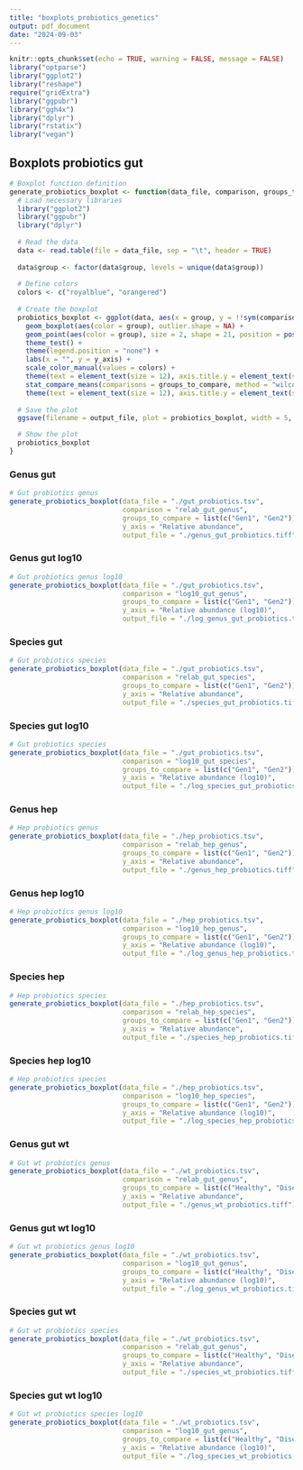 ```yaml
---
title: "boxplots_probiotics_genetics"
output: pdf_document
date: "2024-09-03"
---
```


```r
knitr::opts_chunk$set(echo = TRUE, warning = FALSE, message = FALSE)
library("optparse")
library("ggplot2")
library("reshape")
require("gridExtra")
library("ggpubr")
library("ggh4x")
library("dplyr")
library("rstatix")
library("vegan")
```

## Boxplots probiotics gut
```r
# Boxplot function definition
generate_probiotics_boxplot <- function(data_file, comparison, groups_to_compare, y_axis, output_file) {
  # Load necessary libraries
  library("ggplot2")
  library("ggpubr")
  library("dplyr")
  
  # Read the data
  data <- read.table(file = data_file, sep = "\t", header = TRUE)
  
  data$group <- factor(data$group, levels = unique(data$group))
  
  # Define colors
  colors <- c("royalblue", "orangered")
  
  # Create the boxplot
  probiotics_boxplot <- ggplot(data, aes(x = group, y = !!sym(comparison))) +
    geom_boxplot(aes(color = group), outlier.shape = NA) +
    geom_point(aes(color = group), size = 2, shape = 21, position = position_jitterdodge()) +
    theme_test() +
    theme(legend.position = "none") +
    labs(x = "", y = y_axis) +
    scale_color_manual(values = colors) +
    theme(text = element_text(size = 12), axis.title.y = element_text(size = 12)) +
    stat_compare_means(comparisons = groups_to_compare, method = "wilcox.test", digits=4) +
    theme(text = element_text(size = 12), axis.title.y = element_text(size = 12))
  
  # Save the plot
  ggsave(filename = output_file, plot = probiotics_boxplot, width = 5, height = 5, dpi = 300)

  # Show the plot
  probiotics_boxplot
}
```

### Genus gut 
```r
# Gut probiotics genus
generate_probiotics_boxplot(data_file = "./gut_probiotics.tsv", 
                            comparison = "relab_gut_genus",
                            groups_to_compare = list(c("Gen1", "Gen2")),
                            y_axis = "Relative abundance",
                            output_file = "./genus_gut_probiotics.tiff")
```

### Genus gut log10
```r
# Gut probiotics genus log10
generate_probiotics_boxplot(data_file = "./gut_probiotics.tsv", 
                            comparison = "log10_gut_genus",
                            groups_to_compare = list(c("Gen1", "Gen2")),
                            y_axis = "Relative abundance (log10)",
                            output_file = "./log_genus_gut_probiotics.tiff")
```

### Species gut
```r
# Gut probiotics species
generate_probiotics_boxplot(data_file = "./gut_probiotics.tsv", 
                            comparison = "relab_gut_species",
                            groups_to_compare = list(c("Gen1", "Gen2")),
                            y_axis = "Relative abundance",
                            output_file = "./species_gut_probiotics.tiff")
```

### Species gut log10
```r
# Gut probiotics species
generate_probiotics_boxplot(data_file = "./gut_probiotics.tsv", 
                            comparison = "log10_gut_species",
                            groups_to_compare = list(c("Gen1", "Gen2")),
                            y_axis = "Relative abundance (log10)",
                            output_file = "./log_species_gut_probiotics.tiff")
```

### Genus hep 
```r
# Hep probiotics genus
generate_probiotics_boxplot(data_file = "./hep_probiotics.tsv", 
                            comparison = "relab_hep_genus",
                            groups_to_compare = list(c("Gen1", "Gen2")),
                            y_axis = "Relative abundance",
                            output_file = "./genus_hep_probiotics.tiff")
```

### Genus hep log10
```r
# Hep probiotics genus log10
generate_probiotics_boxplot(data_file = "./hep_probiotics.tsv", 
                            comparison = "log10_hep_genus",
                            groups_to_compare = list(c("Gen1", "Gen2")),
                            y_axis = "Relative abundance (log10)",
                            output_file = "./log_genus_hep_probiotics.tiff")
```

### Species hep
```r
# Hep probiotics species
generate_probiotics_boxplot(data_file = "./hep_probiotics.tsv", 
                            comparison = "relab_hep_species",
                            groups_to_compare = list(c("Gen1", "Gen2")),
                            y_axis = "Relative abundance",
                            output_file = "./species_hep_probiotics.tiff")
```

### Species hep log10
```r
# Hep probiotics species
generate_probiotics_boxplot(data_file = "./hep_probiotics.tsv", 
                            comparison = "log10_hep_species",
                            groups_to_compare = list(c("Gen1", "Gen2")),
                            y_axis = "Relative abundance (log10)",
                            output_file = "./log_species_hep_probiotics.tiff")
```

### Genus gut wt 
```r
# Gut wt probiotics genus
generate_probiotics_boxplot(data_file = "./wt_probiotics.tsv", 
                            comparison = "relab_gut_genus",
                            groups_to_compare = list(c("Healthy", "Disease")),
                            y_axis = "Relative abundance",
                            output_file = "./genus_wt_probiotics.tiff")
```

### Genus gut wt log10
```r
# Gut wt probiotics genus log10
generate_probiotics_boxplot(data_file = "./wt_probiotics.tsv", 
                            comparison = "log10_gut_genus",
                            groups_to_compare = list(c("Healthy", "Disease")),
                            y_axis = "Relative abundance (log10)",
                            output_file = "./log_genus_wt_probiotics.tiff")
```

### Species gut wt 
```r
# Gut wt probiotics species
generate_probiotics_boxplot(data_file = "./wt_probiotics.tsv", 
                            comparison = "relab_gut_genus",
                            groups_to_compare = list(c("Healthy", "Disease")),
                            y_axis = "Relative abundance",
                            output_file = "./species_wt_probiotics.tiff")
```

### Species gut wt log10
```r
# Gut wt probiotics species log10
generate_probiotics_boxplot(data_file = "./wt_probiotics.tsv", 
                            comparison = "log10_gut_genus",
                            groups_to_compare = list(c("Healthy", "Disease")),
                            y_axis = "Relative abundance (log10)",
                            output_file = "./log_species_wt_probiotics.tiff")
```
